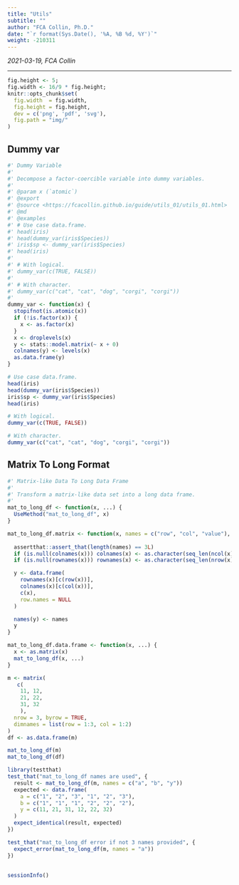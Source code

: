 ```yaml
---
title: "Utils"
subtitle: ""
author: "FCA Collin, Ph.D."
date: "`r format(Sys.Date(), '%A, %B %d, %Y')`"
weight: -210311
---
```


_2021-03-19, FCA Collin_

---

<!--more-->
```r
fig.height <- 5;
fig.width <- 16/9 * fig.height;
knitr::opts_chunk$set(
  fig.width  = fig.width,
  fig.height = fig.height,
  dev = c('png', 'pdf', 'svg'),
  fig.path = "img/"
)
```

## Dummy var

```r
#' Dummy Variable
#'
#' Decompose a factor-coercible variable into dummy variables.
#' 
#' @param x (`atomic`)
#' @export
#' @source <https://fcacollin.github.io/guide/utils_01/utils_01.html>
#' @md
#' @examples
#' # Use case data.frame.
#' head(iris)
#' head(dummy_var(iris$Species))
#' iris$sp <- dummy_var(iris$Species)
#' head(iris)
#' 
#' # With logical.
#' dummy_var(c(TRUE, FALSE))
#' 
#' # With character.
#' dummy_var(c("cat", "cat", "dog", "corgi", "corgi"))
#' 
dummy_var <- function(x) {
  stopifnot(is.atomic(x))
  if (!is.factor(x)) {
    x <- as.factor(x)
  }
  x <- droplevels(x)
  y <- stats::model.matrix(~ x + 0)
  colnames(y) <- levels(x)
  as.data.frame(y)
}

```

```r
# Use case data.frame.
head(iris)
head(dummy_var(iris$Species))
iris$sp <- dummy_var(iris$Species)
head(iris)

# With logical.
dummy_var(c(TRUE, FALSE))

# With character.
dummy_var(c("cat", "cat", "dog", "corgi", "corgi"))

```

## Matrix To Long Format

```r
#' Matrix-like Data To Long Data Frame
#'
#' Transform a matrix-like data set into a long data frame.
#'
mat_to_long_df <- function(x, ...) {
  UseMethod("mat_to_long_df", x)
}

mat_to_long_df.matrix <- function(x, names = c("row", "col", "value"), ...) {
  
  assertthat::assert_that(length(names) == 3L)
  if (is.null(colnames(x))) colnames(x) <- as.character(seq_len(ncol(x)))
  if (is.null(rownames(x))) rownames(x) <- as.character(seq_len(nrow(x)))

  y <- data.frame(
    rownames(x)[c(row(x))],
    colnames(x)[c(col(x))],
    c(x),
    row.names = NULL
  )

  names(y) <- names
  y
}

mat_to_long_df.data.frame <- function(x, ...) {
  x <- as.matrix(x)
  mat_to_long_df(x, ...)
}

m <- matrix(
   c(
    11, 12,
    21, 22,
    31, 32
    ),
  nrow = 3, byrow = TRUE,
  dimnames = list(row = 1:3, col = 1:2)
)
df <- as.data.frame(m)

mat_to_long_df(m)
mat_to_long_df(df)

```

```r
library(testthat)
test_that("mat_to_long_df names are used", {
  result <- mat_to_long_df(m, names = c("a", "b", "y"))
  expected <- data.frame(
    a = c("1", "2", "3", "1", "2", "3"),
    b = c("1", "1", "1", "2", "2", "2"),
    y = c(11, 21, 31, 12, 22, 32)
  )
  expect_identical(result, expected)
})

test_that("mat_to_long_df error if not 3 names provided", {
  expect_error(mat_to_long_df(m, names = "a"))
})
```

##

```r
sessionInfo()
```

[modeline]: # ( vim: set foldlevel=0 spell spelllang=en_gb: ) 
